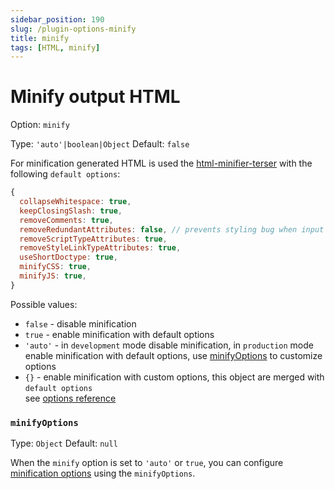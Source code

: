 ```yaml
---
sidebar_position: 190
slug: /plugin-options-minify
title: minify
tags: [HTML, minify]
---
```


# Minify output HTML

Option: `minify`

Type: `'auto'|boolean|Object` Default: `false`

For minification generated HTML is used the [html-minifier-terser](https://github.com/terser/html-minifier-terser) with the following `default options`:

```js
{
  collapseWhitespace: true,
  keepClosingSlash: true,
  removeComments: true,
  removeRedundantAttributes: false, // prevents styling bug when input "type=text" is removed
  removeScriptTypeAttributes: true,
  removeStyleLinkTypeAttributes: true,
  useShortDoctype: true,
  minifyCSS: true,
  minifyJS: true,
}
```

Possible values:

- `false` - disable minification
- `true` - enable minification with default options
- `'auto'` - in `development` mode disable minification, in `production` mode enable minification with default options,
use [minifyOptions](#option-minify-options) to customize options
- `{}` - enable minification with custom options, this object are merged with `default options`\
see [options reference](https://github.com/terser/html-minifier-terser#options-quick-reference)

<a id="option-minify-options" name="option-minify-options"></a>

### `minifyOptions`

Type: `Object` Default: `null`

When the `minify` option is set to `'auto'` or `true`, you can configure [minification options](https://github.com/terser/html-minifier-terser) using the `minifyOptions`.
